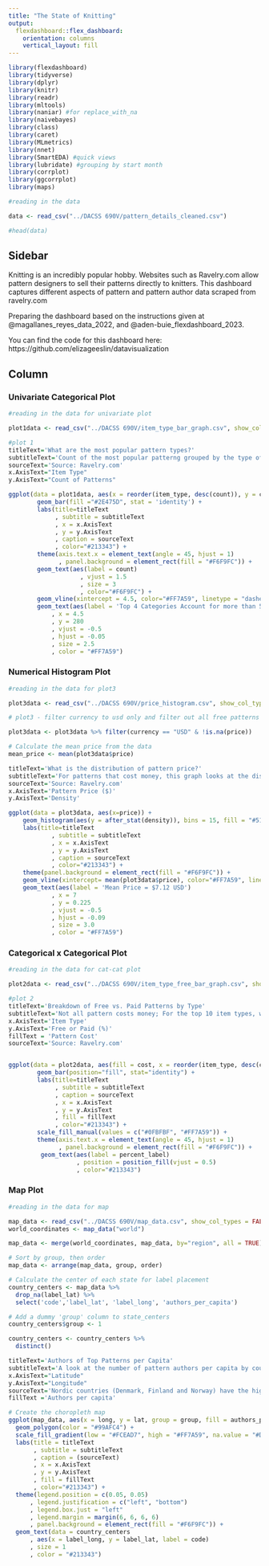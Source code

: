 ```yaml
---
title: "The State of Knitting"
output: 
  flexdashboard::flex_dashboard:
    orientation: columns
    vertical_layout: fill
---
```


```r
library(flexdashboard)
library(tidyverse)
library(dplyr)
library(knitr)
library(readr)
library(mltools)
library(naniar) #for replace_with_na
library(naivebayes)
library(class)
library(caret)
library(MLmetrics)
library(nnet)
library(SmartEDA) #quick views
library(lubridate) #grouping by start month
library(corrplot)
library(ggcorrplot)
library(maps)
```


```r
#reading in the data

data <- read_csv("../DACSS 690V/pattern_details_cleaned.csv")

#head(data)
```


## Sidebar {.sidebar}

Knitting is an incredibly popular hobby. Websites such as Ravelry.com allow pattern designers to sell their patterns directly to knitters. This dashboard captures different aspects of pattern and pattern author data scraped from ravelry.com

Preparing the dashboard based on the instructions given at @magallanes_reyes_data_2022, and @aden-buie_flexdashboard_2023. 

You can find the code for this dashboard here: https://github.com/elizageeslin/datavisualization

## Column {.tabset .tabset-fade}

### Univariate Categorical Plot

```r
#reading in the data for univariate plot

plot1data <- read_csv("../DACSS 690V/item_type_bar_graph.csv", show_col_types = FALSE)
```


```r
#plot 1
titleText='What are the most popular pattern types?'
subtitleText='Count of the most popular patterng grouped by the type of item the pattern makes'
sourceText='Source: Ravelry.com'
x.AxisText="Item Type"
y.AxisText="Count of Patterns"

ggplot(data = plot1data, aes(x = reorder(item_type, desc(count)), y = count)) +
        geom_bar(fill ="#2E475D", stat = 'identity') + 
        labs(title=titleText
             , subtitle = subtitleText
             , x = x.AxisText
             , y = y.AxisText
             , caption = sourceText
             , color="#213343") +
        theme(axis.text.x = element_text(angle = 45, hjust = 1)
              , panel.background = element_rect(fill = "#F6F9FC")) +
        geom_text(aes(label = count)
                    , vjust = 1.5
                    , size = 3
                    , color="#F6F9FC") +
        geom_vline(xintercept = 4.5, color="#FF7A59", linetype = "dashed", size = 1) + 
        geom_text(aes(label = 'Top 4 Categories Account for more than 50% of patterns.')
            , x = 4.5
            , y = 280
            , vjust = -0.5
            , hjust = -0.05
            , size = 2.5
            , color = "#FF7A59") 
```

### Numerical Histogram Plot

```r
#reading in the data for plot3

plot3data <- read_csv("../DACSS 690V/price_histogram.csv", show_col_types = FALSE)

# plot3 - filter currency to usd only and filter out all free patterns

plot3data <- plot3data %>% filter(currency == "USD" & !is.na(price))

# Calculate the mean price from the data
mean_price <- mean(plot3data$price)
```

```r
titleText='What is the distribution of pattern price?'
subtitleText='For patterns that cost money, this graph looks at the distribution of prices in USD'
sourceText='Source: Ravelry.com'
x.AxisText='Pattern Price ($)'
y.AxisText='Density'

ggplot(data = plot3data, aes(x=price)) + 
    geom_histogram(aes(y = after_stat(density)), bins = 15, fill = "#516F90") +
    labs(title=titleText
            , subtitle = subtitleText
            , x = x.AxisText
            , y = y.AxisText
            , caption = sourceText
            , color="#213343") + 
    theme(panel.background = element_rect(fill = "#F6F9FC")) +
    geom_vline(xintercept= mean(plot3data$price), color="#FF7A59", linetype = "dashed", size = 1) + 
    geom_text(aes(label = 'Mean Price = $7.12 USD')
            , x = 7
            , y = 0.225
            , vjust = -0.5
            , hjust = -0.09
            , size = 3.0
            , color = "#FF7A59") 
```

### Categorical x Categorical Plot

```r
#reading in the data for cat-cat plot

plot2data <- read_csv("../DACSS 690V/item_type_free_bar_graph.csv", show_col_types = FALSE)
```

```r
#plot 2
titleText='Breakdown of Free vs. Paid Patterns by Type'
subtitleText='Not all pattern costs money; For the top 10 item types, what is the split between free patterns and paid patterns?'
x.AxisText='Item Type'
y.AxisText='Free or Paid (%)'
fillText = 'Pattern Cost'
sourceText='Source: Ravelry.com'


ggplot(data = plot2data, aes(fill = cost, x = reorder(item_type, desc(count)), y = count)) +
        geom_bar(position="fill", stat="identity") + 
        labs(title=titleText
             , subtitle = subtitleText
             , caption = sourceText
             , x = x.AxisText
             , y = y.AxisText
             , fill = fillText
             , color="#213343") +
        scale_fill_manual(values = c("#0FBFBF", "#FF7A59")) + 
        theme(axis.text.x = element_text(angle = 45, hjust = 1)
              , panel.background = element_rect(fill = "#F6F9FC")) +
         geom_text(aes(label = percent_label)
                   , position = position_fill(vjust = 0.5)
                   , color="#213343")
```


### Map Plot

```r
#reading in the data for map

map_data <- read_csv("../DACSS 690V/map_data.csv", show_col_types = FALSE)
world_coordinates <- map_data("world") 

map_data <- merge(world_coordinates, map_data, by="region", all = TRUE)

# Sort by group, then order
map_data <- arrange(map_data, group, order)
```

```r
# Calculate the center of each state for label placement
country_centers <- map_data %>%
  drop_na(label_lat) %>%
  select('code','label_lat', 'label_long', 'authors_per_capita')

# Add a dummy 'group' column to state_centers
country_centers$group <- 1

country_centers <- country_centers %>%
  distinct()
```


```r
titleText='Authors of Top Patterns per Capita'
subtitleText='A look at the number of pattern authors per capita by country'
x.AxisText="Latitude"
y.AxisText="Longitude"
sourceText='Nordic countries (Denmark, Finland and Norway) have the highest number of authers per capita. (Source: Ravelry.com)'
fillText ='Authors per capita'

# Create the choropleth map
ggplot(map_data, aes(x = long, y = lat, group = group, fill = authors_per_capita)) +
  geom_polygon(color = "#99AFC4") +
  scale_fill_gradient(low = "#FCEAD7", high = "#FF7A59", na.value = "#DBE4ED") +
  labs(title = titleText
       , subtitle = subtitleText
       , caption = (sourceText)
       , x = x.AxisText
       , y = y.AxisText
       , fill = fillText
       , color="#213343") +
  theme(legend.position = c(0.05, 0.05) 
      , legend.justification = c("left", "bottom")
      , legend.box.just = "left"
      , legend.margin = margin(6, 6, 6, 6)
      , panel.background = element_rect(fill = "#F6F9FC")) +
  geom_text(data = country_centers
      , aes(x = label_long, y = label_lat, label = code)
      , size = 1
      , color = "#213343")

```
